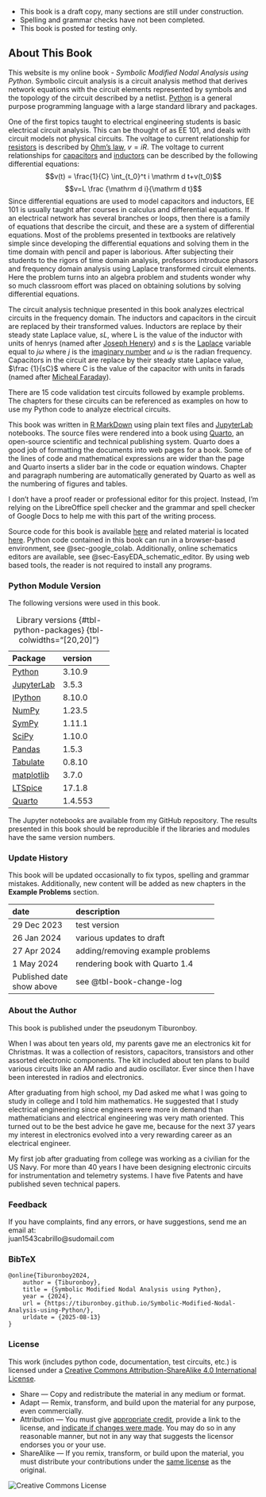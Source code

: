 :::{.callout-note}  
- This book is a draft copy, many sections are still under construction.
- Spelling and grammar checks have not been completed.
- This book is posted for testing only. 
:::    

## About This Book {.unnumbered}
This website is my online book - *Symbolic Modified Nodal Analysis using Python*. Symbolic circuit analysis is a circuit analysis method that derives network equations with the circuit elements represented by symbols and the topology of the circuit described by a netlist. [Python](https://en.wikipedia.org/wiki/Python_(programming_language)) is a general purpose programming language with a large standard library and packages.

One of the first topics taught to electrical engineering students is basic electrical circuit analysis. This can be thought of as EE 101, and deals with circuit models not physical circuits. The voltage to current relationship for [resistors](https://en.wikipedia.org/wiki/Resistor) is described by [Ohm’s law](https://en.wikipedia.org/wiki/Ohm%27s_law), $v=iR$. The voltage to current relationships for [capacitors](https://en.wikipedia.org/wiki/Capacitor) and [inductors](https://en.wikipedia.org/wiki/Inductor) can be described by the following differential equations:
$$v(t) = \frac{1}{C} \int_{t_0}^t i \mathrm d t+v(t_0)$$
$$v=L \frac {\mathrm d i}{\mathrm d t}$$
Since differential equations are used to model capacitors and inductors, EE 101 is usually taught after courses in calculus and differential equations. If an electrical network has several branches or loops, then there is a family of equations that describe the circuit, and these are a system of differential equations. Most of the problems presented in textbooks are relatively simple since developing the differential equations and solving them in the time domain with pencil and paper is laborious. After subjecting their students to the rigors of time domain analysis, professors introduce phasors and frequency domain analysis using Laplace transformed circuit elements. Here the problem turns into an algebra problem and students wonder why so much classroom effort was placed on obtaining solutions by solving differential equations.

The circuit analysis technique presented in this book analyzes electrical circuits in the frequency domain. The inductors and capacitors in the circuit are replaced by their transformed values. Inductors are replace by their steady state Laplace value, $sL$, where L is the value of the inductor with units of henrys (named after [Joseph Henery](https://en.wikipedia.org/wiki/Joseph_Henry)) and $s$ is the [Laplace](https://en.wikipedia.org/wiki/Laplace_transform) variable equal to $j \omega$ where $j$ is the [imaginary number](https://en.wikipedia.org/wiki/Imaginary_number) and $\omega$ is the radian frequency. Capacitors in the circuit are replace by their steady state Laplace value, $\frac {1}{sC}$ where C is the value of the capacitor with units in farads (named after [Micheal Faraday](https://en.wikipedia.org/wiki/Michael_Faraday)).

There are 15 code validation test circuits followed by example problems. The chapters for these circuits can be referenced as examples on how to use my Python code to analyze electrical circuits.

<!--
comment on the following which are typical 1st year circuit analysis topics
resistive circuits
time domain solutions - differential equations inductor and capacitors are described by the derivative of current and voltage for each element type,
phasor analysis with sinusoidal excitations mostly algebraic solutions and complex quantities
state equations - state variables are the independent capacitor voltages and inductor currents. They satisfy the state equations resulting from Kirchhoff's voltage and current laws.
Fourier analysis
-->

This book was written in [R MarkDown](https://rmarkdown.rstudio.com/) using plain text files and [JupyterLab](https://jupyter.org/) notebooks. The source files were rendered into a book using [Quarto](https://quarto.org/), an open-source scientific and technical publishing system. Quarto does a good job of formatting the documents into web pages for a book. Some of the lines of code and mathematical expressions are wider than the page and Quarto inserts a slider bar in the code or equation windows. Chapter and paragraph numbering are automatically generated by Quarto as well as the numbering of figures and tables.

I don't have a proof reader or professional editor for this project. Instead, I'm relying on the LibreOffice spell checker and the grammar and spell checker of Google Docs to help me with this part of the writing process.

Source code for this book is available [here](https://github.com/Tiburonboy/Symbolic-Modified-Nodal-Analysis-using-Python/tree/main/backup) and related material is located [here](https://github.com/Tiburonboy/Symbolic-modified-nodal-analysis). Python code contained in this book can run in a browser-based environment, see @sec-google_colab. Additionally, online schematics editors are available, see @sec-EasyEDA_schematic_editor. By using web based tools, the reader is not required to install any programs.

### Python Module Version
The following versions were used in this book.

| Package | version |
|:---|:---|
| [Python](https://www.python.org/) | 3.10.9 |
| [JupyterLab](https://jupyterlab.readthedocs.io/en/latest/) |3.5.3 |
| [IPython](https://ipython.org/) | 8.10.0 |
| [NumPy](https://numpy.org/) | 1.23.5 |
| [SymPy](https://www.sympy.org/) | 1.11.1 |
| [SciPy](https://scipy.org/) | 1.10.0 |
| [Pandas](https://pandas.pydata.org/) | 1.5.3 |
| [Tabulate](https://pypi.org/project/tabulate/) | 0.8.10 |
| [matplotlib](https://matplotlib.org/) | 3.7.0 |
| [LTSpice](https://www.analog.com/en/design-center/design-tools-and-calculators/ltspice-simulator.html) | 17.1.8 |
| [Quarto](https://quarto.org/) | 1.4.553 |
: Library versions {#tbl-python-packages} {tbl-colwidths="[20,20]"}

The Jupyter notebooks are available from my GitHub repository. The results presented in this book should be reproducible if the libraries and modules have the same version numbers.

### Update History
This book will be updated occasionally to fix typos, spelling and grammar mistakes. Additionally, new content will be added as new chapters in the **Example Problems** section.

| date | description |
|:---------|:------------|
| 29 Dec 2023 | test version |
| 26 Jan 2024 | various updates to draft |
| 27 Apr 2024 | adding/removing example problems |
| 1 May 2024 | rendering book with Quarto 1.4 |
| Published date<br>show above | see @tbl-book-change-log |

<!--
### Project ToDo List
Since this project is still under construction, I have a list of to dos.

- [ ] fix spelling & usage of netlist, SPICE, Op-Amp or op-amp, GitHub - make consistent throughout
- [ ] fix chapter 4 usage of getting element values from dataframe
- [ ] clean up narrative on all the validation test chapters
- [ ] clean up narrative on all example problem chapters
- [x] add comment to each test about generating a symbolic solution
- [ ] review each schematic figure, clean up and make consistent
- [ ] remove double spaces at end of sentences
- [ ] rewrite Two amplifier RIAA phono preamp chapter
- [x] finish Summary in state variable notebook
- [ ] spell and grammar check all files
- [x] comment on state equations
- [x] comment on linear vs non-linear circuits
- [x] comment on cons of MNA - number of equations
- [x] add comment about reproducibility of results
- [x] fix the book update history

- update status in /Quarto_projects/Symbolic-Modified-Nodal-Analysis-using-Python/draft_docs/To Do List.odt
- [ ] non linear circuits, see YouTube [MNA Introduction](https://www.youtube.com/watch?v=BPapfxzwsmI&list=PLlsTHbFeR7v0QG8Q4l6oc7d---eKKSKTz)

### Links to Other Projects
I have a blog called [Solving Engineering Problems using Python](https://tiburonboy.github.io/Solving-Engineering-Problems-using-Python/) where I post some of my Jupyter notebooks related to engineering problems and analysis. My financial analysis blog is located [here]()

Synopsis  
*Symbolic Modified Nodal Analysis using Python* is a draft textbook by Tiburonboy that teaches a method for analyzing electronic circuits. The book focuses on representing circuit elements with mathematical symbols and using a netlist to describe the circuit's layout. This approach, performed in the frequency domain, uses Python and open-source libraries to solve for circuit behavior. The text includes 15 code validation tests and various example problems and the accompanying code can be run in cloud-based environments like Google Colab. The author, an electrical engineer with over 40 years of experience, provides this resource for students and professionals under a Creative Commons license.

Book cover was generated by Google Gemini.
-->

### About the Author
This book is published under the pseudonym Tiburonboy.

When I was about ten years old, my parents gave me an electronics kit for Christmas. It was a collection of resistors, capacitors, transistors and other assorted electronic components. The kit included about ten plans to build various circuits like an AM radio and audio oscillator. Ever since then I have been interested in radios and electronics.

After graduating from high school, my Dad asked me what I was going to study in college and I told him mathematics. He suggested that I study electrical engineering since engineers were more in demand than mathematicians and electrical engineering was very math oriented. This turned out to be the best advice he gave me, because for the next 37 years my interest in electronics evolved into a very rewarding career as an electrical engineer.

My first job after graduating from college was working as a civilian for the US Navy. For more than 40 years I have been designing electronic circuits for instrumentation and telemetry systems. I have five Patents and have published seven technical papers.

### Feedback
If you have complaints, find any errors, or have suggestions, send me an email at:  
juan1543cabrillo@sudomail.com

### BibTeX
```
@online{Tiburonboy2024, 
    author = {Tiburonboy}, 
    title = {Symbolic Modified Nodal Analysis using Python},
    year = {2024},
    url = {https://tiburonboy.github.io/Symbolic-Modified-Nodal-Analysis-using-Python/},
    urldate = {2025-08-13}
}

```

### License
This work (includes python code, documentation, test circuits, etc.) is licensed under a [Creative Commons Attribution-ShareAlike 4.0 International License](https://creativecommons.org/licenses/by-sa/4.0/).  

- Share — Copy and redistribute the material in any medium or format.  
- Adapt — Remix, transform, and build upon the material for any purpose, even commercially.  
- Attribution — You must give [appropriate credit](https://creativecommons.org/licenses/by-sa/4.0/#ref-appropriate-credit), provide a link to the license, and [indicate if changes were made](https://creativecommons.org/licenses/by-sa/4.0/#ref-indicate-changes). You may do so in any reasonable manner, but not in any way that suggests the licensor endorses you or your use.  
- ShareAlike — If you remix, transform, or build upon the material, you must distribute your contributions under the [same license](https://creativecommons.org/licenses/by-sa/4.0/#ref-same-license) as the original.  

<img alt="Creative Commons License" style="border-width:0" src="https://i.creativecommons.org/l/by-sa/4.0/88x31.png" />





